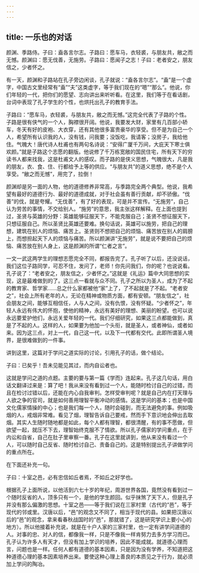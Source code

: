 ```yaml
---
---
---
```

title: 一乐也的对话
---




颜渊、季路侍。子曰：盍各言尔志。子路曰：愿车马，衣轻裘，与朋友共，敝之而无憾。颜渊曰：愿无伐善，无施劳。子路曰：愿闻子之志！子曰：老者安之，朋友信之，少者怀之。

有一天，颜渊和子路站在孔子旁边闲谈，孔子就说：“盍各言尔志”。“盍”是一个虚字，中国古文里经常有“盍”“夫”这类虚字，等于我们现在的“嗯”“那么”。他说，你们年轻的一代，把你们的愿望、志向讲出来听听看。在这里，我们等于在看话剧，台词中表现了孔子学生的个性，也烘托出孔子的教育手法。

子路曰：“愿车马，衣轻裘，与朋友共，敝之而无憾。”这完全代表了子路的个性。子路是很有侠气的一个人，胸襟很开阔。他说，我要发大财，家里有几百部小轿车，冬天有好的皮袍、大衣穿，还有其他很多富贵豪华的享受。但不是为自己一个人，希望所有认识我的人，没有钱，问我要；没饭吃，我请客；没房子，我给他住。气魄大！唐代诗人杜甫也有两句名诗说：“安得广厦千万间，大庇天下寒士俱欢颜。”就是子路这个志愿的翻版。他说修了千万栋宽敞的国民住宅，所有天下的穷读书人都来找我，这是杜甫文人的感叹。而子路的是侠义思想，气魄很大，凡是我的朋友，衣、食、住、行都给予上等的供应。“与朋友共”的道义思想，绝不是个人享受。“敝之而无憾”，用完了，拉倒！

颜渊却是另一面的人物，他的道德修养非常高，与季路完全两个典型。他说，我希望有最好的道德行为、最好的道德成就，对于社会虽有善行贡献，却不骄傲。“伐善”的伐，就是夸耀。“无伐善”，有了好的表现，可是并不宣传。“无施劳”，自己认为劳苦的事情，不交给别人。“施劳”的意思，我主张这样解释。在上面也提到过，圣贤与英雄的分野：英雄能够征服天下，不能克服自己；圣贤不想征服天下，只想征服自己。所以圣贤比英雄还要难。换句话说，英雄可以施劳，把自己的理想，建筑在别人的烦恼、痛苦上。圣贤则不想把自己的烦恼、痛苦放在别人的肩膀上，而想担起天下人的烦恼与痛苦。所以颜渊讲“无施劳”，就是说不要把自己的烦恼、痛苦放在别人身上，这是颜渊的所谓“仁者之言”。

一文一武这两学生的理想志愿完全不同，都报告完了。孔子听了以后，还没说话，我们这位子路同学，可忍不住，发问了，老师！你先问我们，你的呢？也说说看。孔子说了：“老者安之，朋友信之，少者怀之。”这就是《礼运》篇中大同思想的实现，这是最难做到的了。这三点一看就与众不同。孔子之所以为圣人，成为了不起的教育家、哲学家……总之什么家都被他“家”上了，了不起就是了不起。“老者安之”，社会上所有老年的人，无论在精神或物质方面，都有安顿。“朋友信之”，社会朋友之间，能够互相信任，人与人之间，没有仇恨，没有怀疑。“少者怀之”，年轻人永远有伟大的怀抱，使他的精神，永远有美好的理想、美丽的盼望。也可以说永远要爱护他们，永远关爱年轻的一代。我们仔细研究，如果这三点都能做到，真是了不起的人。这样的人，如果要为他加一个头衔，就是圣人，或者神仙，或者如来。因为这三点，对上一代，自己这一代，以及下一代都有交代。此即所谓圣人境界，是很难做到的一件事。

讲到这里，这篇对于学问之道实际的讨论，引用孔子的话，做个结论。

子曰：已矣乎！吾未见能见其过，而内自讼者也。

这就是学问之道的点题。主要的要与第一篇《学而》连起来。孔子这几句话，用白话文翻译过来是：算了吧！我从来没有看到过一个人，能随时检讨自己的过错，而且在检讨过错以后，还能在内心自我审判。怎样受审判呢？就是自己内在打天理与人欲之争的官司，就是如何善用理智平衡冲动的感情。这是学问的基本；也是中国文化儒家情操的中心；也是我们每一个人，随时会碰到，而无法避免的事。例如吸烟的人，戒烟非常难。看见了烟，理智告诉自己要戒，然而手下意识地会伸出去取烟。其实人生随时随地都是如此，每个人都有理智，都很清醒，有的事不愿做，但欲望一起，就压不下去，理智始终克服不了情欲。所以孔子儒家的学问重点，在于内讼和自省，自己在肚子里审察一番。孔子在这里就讲到，他从来没有看过一个人，可以随时自己反省、随时检讨自己、责备自己的。这是特别提出孔子讲做学问的重点所在。

在下面还补充一句。

子曰：十室之邑，必有忠信如丘者焉，不如丘之好学也。

根据孔子上面所说，以他活到六七十岁的年纪，周游世界各国，竟然没有看到过一个随时反省的人，顶多只有一个，是他的学生颜回。似乎抹煞了天下人，但是孔子并没有那么偏激的思想。十室之邑——等于我们说在三家村里（古代的“邑”，等于现代的邻或里。汉唐以后，“邑”的观念又不同了，相当于现代的县。如果把汉唐以后的“邑”的观念，拿来看春秋战国时的“邑”，那就错了，这是研究学识上要小心的地方）。所以他接着补充说，就是在十户人家的三家村里，也一定有讲学问道德的人。对事的忠、对人的信，都像我一样，只是不像我一样肯努力去多方学习而已。孔子认为许多人有天才，但没有加上学识的培养，因此不能成就。就道德心理而言，问题也是一样。任何人都有道德的基本因素，只是因为没有学养，不知道把这种道德心理的基本因素培养出来。要使这种心理上善良的本质见之于行为，就必须加上学问的陶冶。